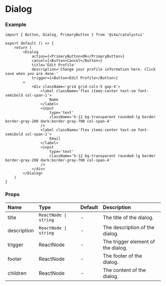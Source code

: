
# Dialog

<DemoCard>
	<Dialog
		action={<PrimaryButton>OK</PrimaryButton>}
		cancel={<Button>Cancel</Button>}
		title='Edit Profile'
		description='Change your profile information here. Click save when you are done.'
		trigger={<Button>Edit Profile</Button>}
	>
		<div className='grid grid-cols-5 gap-4'>
			<label className='flex items-center text-sm font-semibold col-span-1'>
				Name
			</label>
			<input
				type='text'
				className='h-12 bg-transparent rounded-lg border border-gray-200 dark:border-gray-700 col-span-4'
			/>
			<label className='flex items-center text-sm font-semibold col-span-1'>
				Email
			</label>
			<input
				type='text'
				className='h-12 bg-transparent rounded-lg border border-gray-200 dark:border-gray-700 col-span-4'
			/>
		</div>
	</Dialog>
</DemoCard>

### Example

```tsx
import { Button, Dialog, PrimaryButton } from '@i4o/catalystui'

export default () => {
	return (
		<Dialog
			action={<PrimaryButton>OK</PrimaryButton>}
			cancel={<Button>Cancel</Button>}
			title='Edit Profile'
			description='Change your profile information here. Click save when you are done.'
			trigger={<Button>Edit Profile</Button>}
		>
			<div className='grid grid-cols-5 gap-4'>
				<label className='flex items-center text-sm font-semibold col-span-1'>
					Name
				</label>
				<input
					type='text'
					className='h-12 bg-transparent rounded-lg border border-gray-200 dark:border-gray-700 col-span-4'
				/>
				<label className='flex items-center text-sm font-semibold col-span-1'>
					Email
				</label>
				<input
					type='text'
					className='h-12 bg-transparent rounded-lg border border-gray-200 dark:border-gray-700 col-span-4'
				/>
			</div>
		</Dialog>
	)
}
```

### Props

| Name        | Type                  | Default | Description                        |
| :---------- | :-------------------- | :------ | :--------------------------------- |
| title       | `ReactNode \| string` | -       | The title of the dialog.           |
| description | `ReactNode \| string` | -       | The description of the dialog.     |
| trigger     | ReactNode             | -       | The trigger element of the dialog. |
| footer      | ReactNode             | -       | The footer of the dialog.          |
| children    | ReactNode             | -       | The content of the dialog.         |
